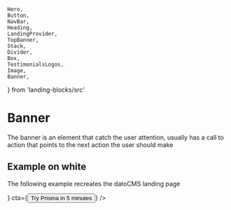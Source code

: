     Hero,
    Button,
    NavBar,
    Heading,
    LandingProvider,
    TopBanner,
    Stack,
    Divider,
    Box,
    TestimonialsLogos,
    Image,
    Banner,
} from 'landing-blocks/src'

# Banner

The banner is an element that catch the user attention, usually has a call to action that points to the next action the user should make

## Example on white

The following example recreates the datoCMS landing page

<Playground iframe>
    <LandingProvider bg='black' p='60px' primary='#FF593D'>
        <Banner
            flip
            shadow='lg'
            heading='Add Prisma to Your App or Start From Scratch'
            bullet='READY TO TRY?'
            primary='#9F7AEA'
            borderTop='7px solid'
            borderTopColor='primary'
            bg='white'
            image={
                <Image ml='-60px' width='200px' src='/prisma/bannerImage.svg' />
            }
            cta={<Button>Try Prisma in 5 minutes</Button>}
        />
    </LandingProvider>
</Playground>
